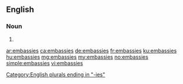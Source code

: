 ==English==

===Noun===
{{head|en|noun plural form}}

# {{plural of|embassy|lang=en}}

[[Category:English plurals ending in "-ies"]]

[[ar:embassies]]
[[ca:embassies]]
[[de:embassies]]
[[fr:embassies]]
[[ku:embassies]]
[[hu:embassies]]
[[mg:embassies]]
[[my:embassies]]
[[no:embassies]]
[[simple:embassies]]
[[vi:embassies]]